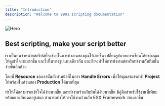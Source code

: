 ```yaml
---
title: "Introduction"
description: "Welcome to 999s scripting documentation"
---
```


<img
  className="block"
  src="/images/9s-hero.jpg"
  alt="Hero"
/>

## Best scripting, make your script better

เราเป็นคนจำหน่ายสคริปต์ที่จะช่วยในการทำงานของคุณให้ง่ายขึ้น เปลี่ยนรูปแบบการเขียนโค้ดของคุณให้ดูเข้าใจง่ายมากขึ้น และไปในทางรูปแบบเดียวกัน และยังจะทำให้การส่งงานต่อหรือทำงานกับทีมนั้นง่ายขึ้นอีกด้วย

โดยที่ **Resource** ของเรานั้นยังทำหน้าที่ในการ **Handle Errors** เพื่อให้คุณสามารถทำ **Project** ให้พร้อมในส่วนของ **Production** ได้มากที่สุด

<CardGroup cols={2}>
  <Card title="Modern Coding" icon="box-check">
    ทำให้โค้ดสามารถเข้าใจได้ง่ายมากขึ้น และทำงานร่วมกับทีมได้ง่ายมากขึ้น
  </Card>
  <Card title="Reference APIs" icon="code">
    มีคู่มือสำหรับใช้งานที่เพียบพร้อมและอัพเดตอยู่เสมอ
  </Card>
  <Card title="Support Popular Framework" icon="stars">
    สามารถทำให้การใช้งานร่วมกับ ESX Framework ง่ายมากขึ้น
  </Card>
</CardGroup>
